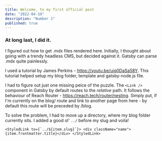 ```yaml
---
title: Welcome, to my first official post
date: "2022-04-19"
description: "Number 1"
published: true
---
```


### At long last, I did it.

I figured out how to get .mdx files rendered here. Initially, I thought about going with a trendy headless CMS, but decided against it. Gatsby can parse .mdx quite painlessly. 

I used a tutorial by James Perkins - https://youtu.be/ujq0DaSa58Y. This tutorial helped setup my blog folder, template and gatsby-node.js file.  

I had to figure out just one missing peice of the puzzle. The `<Link />` component in Gatsby by default routes to the *relative* path. It follows the behaviour of Reach Router - https://reach.tech/router/nesting. Simply put, if I'm currently on the blog/ route and link to another page from here - by default this route will be preceded by /blog.

To solve the problem, I had to move up a directory, where my blog folder currently sits. I added a good ol' `../` before my slug and voila!

```
<StyledLink to={`../${item.slug}`}> <div className="name">{item.frontmatter.title}</div> </StyledLink>
```



